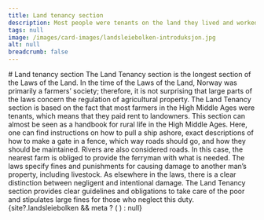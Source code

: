 ```yaml
---
title: Land tenancy section
description: Most people were tenants on the land they lived and worked
tags: null
image: /images/card-images/landsleiebolken-introduksjon.jpg
alt: null
breadcrumb: false
---
```



<SitatHero 
    title='Land tenancy' 
    ingress='“All goshawks and all gyrfalcons, wherever they lay their eggs, belong to a landowner.”'
    footer='Land Tenancy section, chapter 52'
/>

<Spacer height={10} />
 
<Container margin={10}>
    # Land tenancy section
</Container>

<Container stil="firstletter text-left text-xl" columns={2} margin={10}>
    The Land Tenancy section is the longest section of the Laws of the Land. In the time of the Laws of the Land, Norway was primarily a farmers’ society; therefore, it is not surprising that large parts of the laws concern the regulation of agricultural property. The Land Tenancy section is based on the fact that most farmers in the High Middle Ages were tenants, which means that they paid rent to landowners. This section can almost be seen as a handbook for rural life in the High Middle Ages. Here, one can find instructions on how to pull a ship ashore, exact descriptions of how to make a gate in a fence, which way roads should go, and how they should be maintained. Rivers are also considered roads. In this case, the nearest farm is obliged to provide the ferryman with what is needed. The laws specify fines and punishments for causing damage to another man’s property, including livestock. As elsewhere in the laws, there is a clear distinction between negligent and intentional damage. The Land Tenancy section provides clear guidelines and obligations to take care of the poor and stipulates large fines for those who neglect this duty.
</Container>

<Container>
    {site?.landsleiebolken && meta ? (
    <SubTextsCards items={site.landsleiebolken} meta={meta} />
  ) : null}
</Container>

